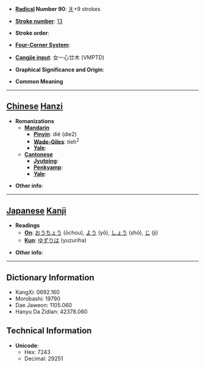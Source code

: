 * '''[[Wiktionary:Chinese radical index| Radical]] Number 90''': [[Wiktionary:Chinese radical index 爿|爿]]+9 strokes

* '''[[Wiktionary:Chinese total strokes index|Stroke number]]''': [[Wiktionary:Chinese total strokes index 13|13]]

* '''Stroke order''': 

* '''[[Wiktionary:Chinese four corner index|Four-Corner System]]''': 

* '''[[Wiktionary:Chinese Cangjie index|Cangjie input]]''': 女一心廿木 (VMPTD)

* '''Graphical Significance and Origin''': 

* '''Common Meaning'''

----

== [[Chinese]] [[Hanzi]] ==

* '''Romanizations'''
** '''[[Mandarin]]'''
*** '''[[Pinyin]]''': dié (die2)
*** '''[[Wade-Giles]]''': tieh<sup>2</sup>
*** '''[[Yale]]''': 
** '''[[Cantonese]]'''
*** '''[[Jyutping]]''':
*** '''[[Penkyamp]]''': 
*** '''[[Yale]]''': 

* '''Other info''': 

----

== [[Japanese]] [[Kanji]] ==

* '''Readings'''
** '''[[On]]''': [[おうちょう]] (ōchou), [[よう]] (yō), [[しょう]] (shō), [[じ]] (ji)
** '''[[Kun]]''': [[ゆずりは]] (yuzuriha)

* '''Other info''':  

----

== Dictionary Information ==

* KangXi: 0692.160
* Morobashi: 19790
* Dae Jaweon: 1105.060
* Hanyu Da Zidian: 42378.060

== Technical Information ==

* '''Unicode''':
** Hex: 7243
** Decimal: 29251